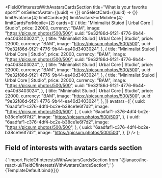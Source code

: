 


<Meta
  title="Landing sections/Field of Interests With Avatars Cards Section"
  component={FieldOfInterestsWithAvatarsCardsSection}
/>

  <FieldOfInterestsWithAvatarsCardsSection
    title="What is your favorite sport?"
    onSelectAvatar={(uuid) => {}}
    onSelectCard={(uuid) => {}}
    limitAvatars={4}
    limitCards={6}
    limitAvatarsForMobile={4}
    limitCardsForMobile={2}
    cards={[
      {
        title: "Minimalist Stuiod | Urbal Core | Studio",
        price: 22000,
        currency: "BAM",
        image: "https://picsum.photos/500/500",
        uuid: "9e32f86d-9f21-4776-9b44-ea40d3403024",
      },
      {
        title: "Minimalist Stuiod | Urbal Core | Studio",
        price: 22000,
        currency: "BAM",
        image: "https://picsum.photos/500/500",
        uuid: "9e32f86d-9f21-4776-9b44-ea40d3403024",
      },
      {
        title: "Minimalist Stuiod | Urbal Core | Studio",
        price: 22000,
        currency: "BAM",
        image: "https://picsum.photos/500/500",
        uuid: "9e32f86d-9f21-4776-9b44-ea40d3403024",
      },
      {
        title: "Minimalist Stuiod | Urbal Core | Studio",
        price: 22000,
        currency: "BAM",
        image: "https://picsum.photos/500/500",
        uuid: "9e32f86d-9f21-4776-9b44-ea40d3403024",
      },
      {
        title: "Minimalist Stuiod | Urbal Core | Studio",
        price: 22000,
        currency: "BAM",
        image: "https://picsum.photos/500/500",
        uuid: "9e32f86d-9f21-4776-9b44-ea40d3403024",
      },
      {
        title: "Minimalist Stuiod | Urbal Core | Studio",
        price: 22000,
        currency: "BAM",
        image: "https://picsum.photos/500/500",
        uuid: "9e32f86d-9f21-4776-9b44-ea40d3403024",
      },
    ]}
    avatars={[
      {
        uuid: "6aadfaf1-c376-4df4-bc2e-b38ce1e6f7d2",
        image: "https://picsum.photos/500/500",
      },
      {
        uuid: "6aadfaf1-c376-4df4-bc2e-b38ce1e6f7d2",
        image: "https://picsum.photos/500/500",
      },
      {
        uuid: "6aadfaf1-c376-4df4-bc2e-b38ce1e6f7d2",
        image: "https://picsum.photos/500/500",
      },
      {
        uuid: "6aadfaf1-c376-4df4-bc2e-b38ce1e6f7d2",
        image: "https://picsum.photos/500/500",
      },
    ]}
  />
);

## Field of interests with avatars cards section

<SyntaxHighlighter language="jsx" style={nord}>
  {
    'import FieldOfInterestsWithAvatarsCardsSection from "@lanaco/lnc-react-ui/FieldOfInterestsWithAvatarsCardsSection";'
  }
</SyntaxHighlighter>

<Canvas>
  <Story name="Default" args={{}}>
    {TemplateDefault.bind({})}
  </Story>
</Canvas>
